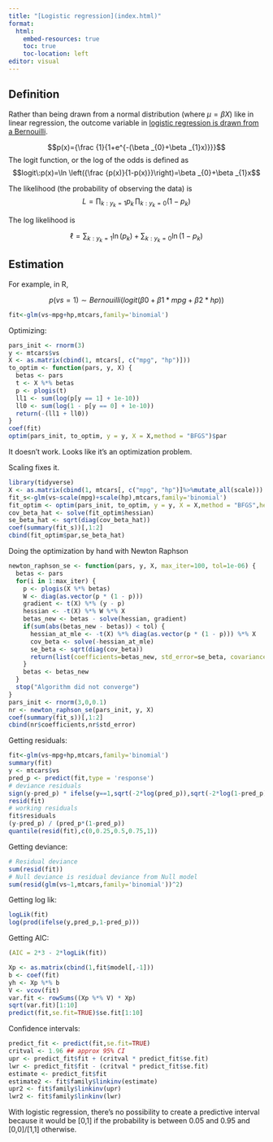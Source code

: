 ```yaml
---
title: "[Logistic regression](index.html)"
format:
  html:
    embed-resources: true
    toc: true
    toc-location: left
editor: visual
---
```


## Definition

Rather than being drawn from a normal distribution (where $\mu=\beta X$) like in linear regression, the outcome variable in [logistic regression is drawn from a Bernouilli]((https://en.wikipedia.org/wiki/Logistic_regression#Definition)).

$$p(x)={\frac {1}{1+e^{-(\beta _{0}+\beta _{1}x)}}}$$ The logit function, or the log of the odds is defined as $$logit\:p(x)=\ln \left({\frac {p(x)}{1-p(x)}}\right)=\beta _{0}+\beta _{1}x$$

The likelihood (the probability of observing the data) is $$L=\prod _{k:y_{k}=1}p_{k}\,\prod _{k:y_{k}=0}(1-p_{k})$$

The log likelihood is

$$\ell =\sum _{k:y_{k}=1}\ln(p_{k})+\sum _{k:y_{k}=0}\ln(1-p_{k})$$

## Estimation

For example, in R,

$$p(vs=1) \sim Bernouilli(logit(\beta0+\beta1*mpg+\beta2*hp))$$

```r
fit<-glm(vs~mpg+hp,mtcars,family='binomial')
```

Optimizing:

```r
pars_init <- rnorm(3)
y <- mtcars$vs
X <- as.matrix(cbind(1, mtcars[, c("mpg", "hp")]))
to_optim <- function(pars, y, X) {
  betas <- pars
  t <- X %*% betas
  p <- plogis(t)
  ll1 <- sum(log(p[y == 1] + 1e-10))
  ll0 <- sum(log(1 - p[y == 0] + 1e-10))
  return(-(ll1 + ll0))
}
coef(fit)
optim(pars_init, to_optim, y = y, X = X,method = "BFGS")$par
```

It doesn't work. Looks like it's an optimization problem.

Scaling fixes it.

```r
library(tidyverse)
X <- as.matrix(cbind(1, mtcars[, c("mpg", "hp")]%>%mutate_all(scale)))
fit_s<-glm(vs~scale(mpg)+scale(hp),mtcars,family='binomial')
fit_optim <- optim(pars_init, to_optim, y = y, X = X,method = "BFGS",hessian = TRUE)
cov_beta_hat <- solve(fit_optim$hessian)
se_beta_hat <- sqrt(diag(cov_beta_hat))
coef(summary(fit_s))[,1:2]
cbind(fit_optim$par,se_beta_hat)

```

Doing the optimization by hand with Newton Raphson

```r
newton_raphson_se <- function(pars, y, X, max_iter=100, tol=1e-06) {
  betas <- pars
  for(i in 1:max_iter) {
    p <- plogis(X %*% betas)
    W <- diag(as.vector(p * (1 - p)))
    gradient <- t(X) %*% (y - p)
    hessian <- -t(X) %*% W %*% X
    betas_new <- betas - solve(hessian, gradient)
    if(sum(abs(betas_new - betas)) < tol) {
      hessian_at_mle <- -t(X) %*% diag(as.vector(p * (1 - p))) %*% X
      cov_beta <- solve(-hessian_at_mle)
      se_beta <- sqrt(diag(cov_beta))
      return(list(coefficients=betas_new, std_error=se_beta, covariance=cov_beta))
    }
    betas <- betas_new
  }
  stop("Algorithm did not converge")
}
pars_init <- rnorm(3,0,0.1)
nr <- newton_raphson_se(pars_init, y, X)
coef(summary(fit_s))[,1:2]
cbind(nr$coefficients,nr$std_error)

```

Getting residuals:

```r
fit<-glm(vs~mpg+hp,mtcars,family='binomial')
summary(fit)
y <- mtcars$vs
pred_p <- predict(fit,type = 'response')
# deviance residuals
sign(y-pred_p) * ifelse(y==1,sqrt(-2*log(pred_p)),sqrt(-2*log(1-pred_p)))
resid(fit)
# working residuals
fit$residuals
(y-pred_p) / (pred_p*(1-pred_p))
quantile(resid(fit),c(0,0.25,0.5,0.75,1))
```

Getting deviance:

```r
# Residual deviance
sum(resid(fit))
# Null deviance is residual deviance from Null model
sum(resid(glm(vs~1,mtcars,family='binomial'))^2)
```

Getting log lik:

```r
logLik(fit)
log(prod(ifelse(y,pred_p,1-pred_p)))
```

Getting AIC:

```r
(AIC = 2*3 - 2*logLik(fit))
```



```r
Xp <- as.matrix(cbind(1,fit$model[,-1]))
b <- coef(fit)
yh <- Xp %*% b
V <- vcov(fit)
var.fit <- rowSums((Xp %*% V) * Xp)
sqrt(var.fit)[1:10]
predict(fit,se.fit=TRUE)$se.fit[1:10]
```

Confidence intervals:

```r
predict_fit <- predict(fit,se.fit=TRUE)
critval <- 1.96 ## approx 95% CI
upr <- predict_fit$fit + (critval * predict_fit$se.fit)
lwr <- predict_fit$fit - (critval * predict_fit$se.fit)
estimate <- predict_fit$fit
estimate2 <- fit$family$linkinv(estimate)
upr2 <- fit$family$linkinv(upr)
lwr2 <- fit$family$linkinv(lwr)
```

With logistic regression, there's no possibility to create a predictive interval because it would be [0,1] if the probability is between 0.05 and 0.95 and [0,0]/[1,1] otherwise.